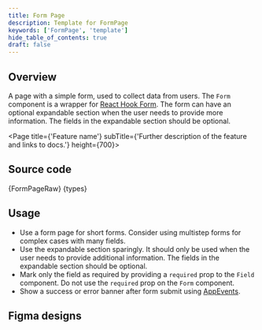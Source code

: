 ```yaml
---
title: Form Page
description: Template for FormPage
keywords: ['FormPage', 'template']
hide_table_of_contents: true
draft: false
---
```




## Overview

A page with a simple form, used to collect data from users. The `Form` component is a wrapper for [React Hook Form](https://react-hook-form.com/). The form can have an optional expandable section when the user needs to provide more information. The fields in the expandable section should be optional.

<Page title={'Feature name'} subTitle={'Further description of the feature and links to docs.'} height={700}>
  <FormPage />
</Page>

## Source code

<CodeBlock language="tsx">{FormPageRaw}</CodeBlock>
<CodeCollapse label="types.ts">{types}</CodeCollapse>

## Usage

- Use a form page for short forms. Consider using multistep forms for complex cases with many fields.
- Use the expandable section sparingly. It should only be used when the user needs to provide additional information. The fields in the expandable section should be optional.
- Mark only the field as required by providing a `required` prop to the `Field` component. Do not use the `required` prop on the `Form` component.
- Show a success or error banner after form submit using [AppEvents](https://developers.grafana.com/ui/canary/index.html?path=/docs/overlays-alert-toast--docs#dos-1).

## Figma designs

[//]: # 'Links to the applicable designs in Figma'
